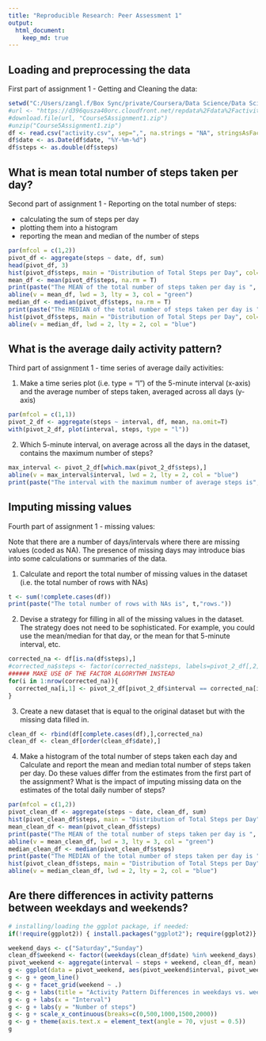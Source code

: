 ```yaml
---
title: "Reproducible Research: Peer Assessment 1"
output: 
  html_document:
    keep_md: true
---
```



## Loading and preprocessing the data
First part of assignment 1 - Getting and Cleaning the data:
```r
setwd("C:/Users/zangl.f/Box Sync/private/Coursera/Data Science/Data Scientist Specialization/05 Reproducible Research/Assignments/RepData_PeerAssessment1/")
#url <- "https://d396qusza40orc.cloudfront.net/repdata%2Fdata%2Factivity.zip"
#download.file(url, "Course5Assignment1.zip")
#unzip("Course5Assignment1.zip")
df <- read.csv("activity.csv", sep=",", na.strings = "NA", stringsAsFactors = F, colClasses = c(steps = "numeric", date = "character", interval = "numeric"))
df$date <- as.Date(df$date, "%Y-%m-%d")
df$steps <- as.double(df$steps)
```


## What is mean total number of steps taken per day?
Second part of assignment 1 - Reporting on the total number of steps:

- calculating the sum of steps per day
- plotting them into a histogram
- reporting the mean and median of the number of steps
```r
par(mfcol = c(1,2))
pivot_df <- aggregate(steps ~ date, df, sum)
head(pivot_df, 3)
hist(pivot_df$steps, main = "Distribution of Total Steps per Day", col="red", xlab="# of steps")
mean_df <- mean(pivot_df$steps, na.rm = T)
print(paste("The MEAN of the total number of steps taken per day is ", mean_df,"(see green dotted line)."))
abline(v = mean_df, lwd = 3, lty = 3, col = "green")
median_df <- median(pivot_df$steps, na.rm = T)
print(paste("The MEDIAN of the total number of steps taken per day is ", median_df,"(see blue dashed line)."))
hist(pivot_df$steps, main = "Distribution of Total Steps per Day", col="red", ylab="# of steps")
abline(v = median_df, lwd = 2, lty = 2, col = "blue")
```


## What is the average daily activity pattern?
Third part of assignment 1 - time series of average daily activities:

1. Make a time series plot (i.e. type = "l") of the 5-minute interval (x-axis) and the average number of steps taken, averaged across all days (y-axis)
```r
par(mfcol = c(1,1))
pivot_2_df <- aggregate(steps ~ interval, df, mean, na.omit=T)
with(pivot_2_df, plot(interval, steps, type = "l"))
```

2. Which 5-minute interval, on average across all the days in the dataset, contains the maximum number of steps?
```r
max_interval <- pivot_2_df[which.max(pivot_2_df$steps),]
abline(v = max_interval$interval, lwd = 2, lty = 2, col = "blue")
print(paste("The interval with the maximum number of average steps is", max_interval$interval,"and has", round(max_interval$steps, 1),"steps."))
```


## Imputing missing values
Fourth part of assignment 1 - missing values:

Note that there are a number of days/intervals where there are missing values (coded as NA). The presence of missing days may introduce bias into some calculations or summaries of the data.

1. Calculate and report the total number of missing values in the dataset (i.e. the total number of rows with NAs)
```r
t <- sum(!complete.cases(df))
print(paste("The total number of rows with NAs is", t,"rows."))
```

2. Devise a strategy for filling in all of the missing values in the dataset. The strategy does not need to be sophisticated. For example, you could use the mean/median for that day, or the mean for that 5-minute interval, etc.
```r
corrected_na <- df[is.na(df$steps),]
#corrected_na$steps <- factor(corrected_na$steps, labels=pivot_2_df[,2])
###### MAKE USE OF THE FACTOR ALGORYTHM INSTEAD
for(i in 1:nrow(corrected_na)){
  corrected_na[i,1] <- pivot_2_df[pivot_2_df$interval == corrected_na[i,3],2]
}
```

3. Create a new dataset that is equal to the original dataset but with the missing data filled in.
```r
clean_df <- rbind(df[complete.cases(df),],corrected_na)
clean_df <- clean_df[order(clean_df$date),]
```

4. Make a histogram of the total number of steps taken each day and Calculate and report the mean and median total number of steps taken per day. Do these values differ from the estimates from the first part of the assignment? What is the impact of imputing missing data on the estimates of the total daily number of steps?
```r
par(mfcol = c(1,2))
pivot_clean_df <- aggregate(steps ~ date, clean_df, sum)
hist(pivot_clean_df$steps, main = "Distribution of Total Steps per Day", col="red", xlab="# of steps")
mean_clean_df <- mean(pivot_clean_df$steps)
print(paste("The MEAN of the total number of steps taken per day is ", mean_clean_df,"(see green dotted line)."))
abline(v = mean_clean_df, lwd = 3, lty = 3, col = "green")
median_clean_df <- median(pivot_clean_df$steps)
print(paste("The MEDIAN of the total number of steps taken per day is ", median_clean_df,"(see blue dashed line)."))
hist(pivot_clean_df$steps, main = "Distribution of Total Steps per Day", col="red", ylab="# of steps")
abline(v = median_clean_df, lwd = 2, lty = 2, col = "blue")
```


## Are there differences in activity patterns between weekdays and weekends?

```r
# installing/loading the ggplot package, if needed:
if(!require(ggplot2)) { install.packages("ggplot2"); require(ggplot2)} #load / install+load ggplot2

weekend_days <- c("Saturday","Sunday")
clean_df$weekend <- factor((weekdays(clean_df$date) %in% weekend_days), levels=c(T,F), labels = c("weekend","weekday"))
pivot_weekend <- aggregate(interval ~ steps + weekend, clean_df, mean)
g <- ggplot(data = pivot_weekend, aes(pivot_weekend$interval, pivot_weekend$steps))
g <- g + geom_line()
g <- g + facet_grid(weekend ~ .)
g <- g + labs(title = "Activity Pattern Differences in weekdays vs. weekends")
g <- g + labs(x = "Interval")
g <- g + labs(y = "Number of steps")
g <- g + scale_x_continuous(breaks=c(0,500,1000,1500,2000))
g <- g + theme(axis.text.x = element_text(angle = 70, vjust = 0.5)) 
g
```
